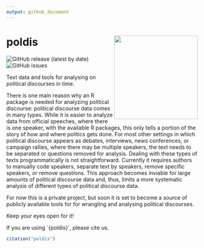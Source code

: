 ```yaml
---
output: github_document
---
```

# poldis <img src="inst/poldishexlogo.png" align="right" width="220"/>

<!-- badges: start -->
![GitHub release (latest by date)](https://img.shields.io/github/v/release/henriquesposito/poldis)
![GitHub issues](https://img.shields.io/github/issues-raw/henriquesposito/poldis)
<!-- badges: end -->

Text data and tools for analysing on political discourses in time. 

There is one main reason why an R package is needed for analyzing political discourse: 
political discourse data comes in many types. 
While it is easier to analyze data from official speeches, where there is one speaker,
with the available R packages, this only tells a portion of the story of how and where politics gets done.
For most other settings in which political discourse appears as debates, interviews, news conferences,
or campaign rallies, where there may be multiple speakers,
the text needs to be separated or questions removed for analysis.
Dealing with these types of texts programmatically is not straightforward.
Currently it requires authors to manually code speakers, separate text by speakers,
remove specific speakers, or remove questions.
This approach becomes inviable for large amounts of political discourse data and, thus,
limits a more systematic analysis of different types of political discourse data. 

For now this is a private project, but soon it 
is set to become a source of publicly available
tools for for wrangling and 
analysing political discourses.

Keep your eyes open for it!

If you are using ´{poldis}´, please cite us.

``` r
citation("poldis")
```
